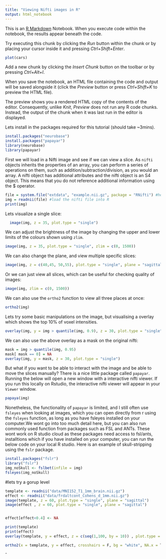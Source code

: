 ```yaml
---
title: "Viewing Nifti images in R"
output: html_notebook
---
```


This is an [R Markdown](http://rmarkdown.rstudio.com) Notebook. When you execute code within the notebook, the results appear beneath the code. 

Try executing this chunk by clicking the *Run* button within the chunk or by placing your cursor inside it and pressing *Ctrl+Shift+Enter*. 

```r
plot(cars)
```

Add a new chunk by clicking the *Insert Chunk* button on the toolbar or by pressing *Ctrl+Alt+I*.

When you save the notebook, an HTML file containing the code and output will be saved alongside it (click the *Preview* button or press *Ctrl+Shift+K* to preview the HTML file).

The preview shows you a rendered HTML copy of the contents of the editor. Consequently, unlike *Knit*, *Preview* does not run any R code chunks. Instead, the output of the chunk when it was last run in the editor is displayed.

Lets install in the packages required for this tutorial (should take ~3mins).
```r
install.packages("neurobase")
install.packages("papayar")
library(neurobase)
library(papayar)
```



First we will load in a Nifti image and see if we can view a slice. As `nifti` objects inherits the properties of an array, you can perform a series of operations on them, such as addition/subtraction/division, as you would an array. A nifti object has additional attributes and the nifti object is an S4 object. This means that you do not reference additional information using the $ operator.

```r
file = system.file("extdata", "example.nii.gz", package = "RNifti") #here we are using a example nifti file provided by the RNifti package. 
img = readnii(file) #load the nifti file into R
print(img)

```


Lets visualize a single slice:
```r
  image(img, z = 35, plot.type = "single")
```


We can adjust the brightness of the image by changing the upper and lower limits of the colours shown using `zlim`. 
```r
image(img, z = 35, plot.type = "single", zlim = c(0, 1500))
```

We can also change the plane, and view multiple specific slices:

```r
image(img, z = c(40,45, 50,55), plot.type = "single", plane = "sagittal", zlim = c(0, 1500))
```

Or we can just view all slices, which can be useful for checking quality of images:

```r
image(img, zlim = c(0, 1500))
```
We can also use the `ortho2` function to view all three places at once:
```r
ortho2(img)
```

Lets try some basic manipulations on the image, but visualising a overlay which shows the top 10% of voxel intensities. 
```r
overlay(img, y = img > quantile(img, 0.9), z = 30, plot.type = "single")
```


We can also use the above overlay as a mask on the original nifti:
```r
mask = img > quantile(img, 0.95)
mask[ mask == 0] = NA
overlay(img, y = mask, z = 30, plot.type = "single")

```

But what if you want to be able to interact with the image and be able to move the slices manually? There is a nice little package called `papayar`. Running the below will open a new window with a interactive nifti viewer. If you run this locally on Rstudio, the interactive nifti viewer will appear in your `Viewer` window. 

```r
papaya(img)
```

Nonetheless, the functionality of  `papayar` is limited, and I still often use `fsleyes` when looking at images, which you can open directly from r using the `fsleyes` function, as long as you have fsleyes installed on your computer.We wont go into too much detail here, but you can also run commonly used function from packages such as FSL and ANTs. These wont work on R studio cloud as these packages need access to fsl/ants, installtions which if you have installed on your computer, you can run the below code on your local R studio. Here is an example of skull-stripping using the `fslr` package. 

```r
install.packages("fslr") 
library("fslr")
img_noSkull <- fslbet(infile = img)
fsleyes(img_noSkull)
```


#lets try a gorup level

```r

template <- readnii("data/MNI152_T1_1mm_brain.nii.gz")
effect <- readnii("data/frdaltcont_Cohens_d_1mm.nii.gz")
image(template, z = 60, plot.type = "single", plane = "sagittal")
image(effect , z = 60, plot.type = "single", plane = "sagittal")


effect[effect<0.4] <- NA

print(template)
print(effect)
overlay(template, y = effect, z = c(seq(1,100, by = 10)) , plot.type = "single", col.y = "red", bg = "white",NA.x = T)

ortho2(x = template, y = effect, crosshairs = F, bg = "white", NA.x = T, add.orient = T, col.y  = hotmetal(), ycolorbar = T)
```








ˆ